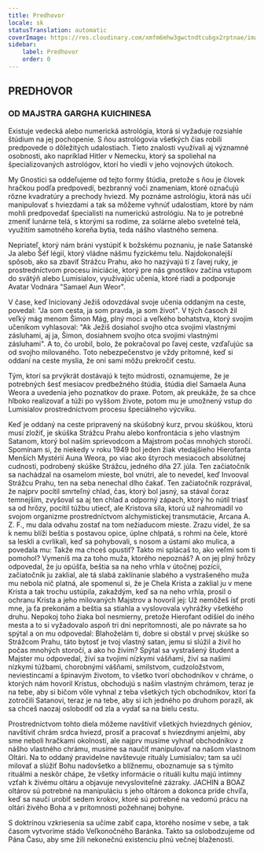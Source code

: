 ```yaml
---
title: Predhovor
locale: sk
statusTranslation: automatic
coverImage: https://res.cloudinary.com/xmfm6mhw3gwctndtcubgx2rptnae/image/upload/v1741354450/small_cover_tratado_esoterico_de_astrologia_hermetica_6210a35442.webp
sidebar:
    label: Predhovor
    order: 0
---
```

## PREDHOVOR

### OD MAJSTRA GARGHA KUICHINESA

Existuje vedecká alebo numerická astrológia, ktorá si vyžaduje rozsiahle štúdium na jej pochopenie. S ňou astrológovia všetkých čias robili predpovede o dôležitých udalostiach. Tieto znalosti využívali aj významné osobnosti, ako napríklad Hitler v Nemecku, ktorý sa spoliehal na špecializovaných astrológov, ktorí ho viedli v jeho vojnových útokoch.

My Gnostici sa oddeľujeme od tejto formy štúdia, pretože s ňou je človek hračkou podľa predpovedí, bezbranný voči znameniam, ktoré označujú rôzne kvadratúry a prechody hviezd. My poznáme astrológiu, ktorá nás učí manipulovať s hviezdami a tak sa môžeme vyhnúť udalostiam, ktoré by nám mohli predpovedať špecialisti na numerickú astrológiu. Na to je potrebné zmeniť lunárne telá, s ktorými sa rodíme, za solárne alebo svetelné telá, využitím samotného koreňa bytia, teda nášho vlastného semena.

Nepriateľ, ktorý nám bráni vystúpiť k božskému poznaniu, je naše Satanské Ja alebo Šéf légií, ktorý vládne nášmu fyzickému telu. Najdokonalejší spôsob, ako sa zbaviť Strážcu Prahu, ako ho nazývajú tí z ľavej ruky, je prostredníctvom procesu iniciácie, ktorý pre nás gnostikov začína vstupom do svätýň alebo Lumisialov, využívajúc učenia, ktoré riadi a podporuje Avatar Vodnára "Samael Aun Weor".

V čase, keď Iniciovaný Ježiš odovzdával svoje učenia oddaným na ceste, povedal: "Ja som cesta, ja som pravda, ja som život". V tých časoch žil veľký mág menom Šimon Mág, plný moci a veľkého bohatstva, ktorý svojim učeníkom vyhlasoval: "Ak Ježiš dosiahol svojho otca svojimi vlastnými zásluhami, aj ja, Šimon, dosiahnem svojho otca svojimi vlastnými zásluhami". A to, čo urobil, bolo, že pokračoval po ľavej ceste, vzďaľujúc sa od svojho milovaného. Toto nebezpečenstvo je vždy prítomné, keď si oddaní na ceste myslia, že oni sami môžu prekročiť cestu.

Tým, ktorí sa prvýkrát dostávajú k tejto múdrosti, oznamujeme, že je potrebných šesť mesiacov predbežného štúdia, štúdia diel Samaela Auna Weora a uvedenia jeho poznatkov do praxe. Potom, ak preukáže, že sa chce hlboko realizovať a túži po vyššom živote, potom mu je umožnený vstup do Lumisialov prostredníctvom procesu špeciálneho výcviku.

Keď je oddaný na ceste pripravený na skúšobný kurz, prvou skúškou, ktorú musí zložiť, je skúška Strážcu Prahu alebo konfrontácia s jeho vlastným Satanom, ktorý bol naším sprievodcom a Majstrom počas mnohých storočí. Spomínam si, že niekedy v roku 1949 bol jeden žiak vtedajšieho Hierofanta Menších Mystérií Auna Weora, po viac ako štyroch mesiacoch absolútnej cudnosti, podrobený skúške Strážcu, jedného dňa 27. júla. Ten začiatočník sa nachádzal na osamelom mieste, bol vnútri, ale to nevedel, keď Invooval Strážcu Prahu, ten na seba nenechal dlho čakať. Ten začiatočník rozprával, že najprv pocítil smrteľný chlad, čas, ktorý bol jasný, sa stával čoraz temnejším, zvyšoval sa aj ten chlad a odporný zápach, ktorý ho nútil triasť sa od hrôzy, pocítil túžbu utiecť, ale Kristova sila, ktorú už nahromadil vo svojom organizme prostredníctvom alchymistickej transmutácie, Arcana A. Z. F., mu dala odvahu zostať na tom nežiaducom mieste. Zrazu videl, že sa k nemu blíži beštia s postavou opice, úplne chlpatá, s rohmi na čele, ktoré sa leskli a cvrlikali, keď sa pohybovali, s nosom a ústami ako mulica, a povedala mu: Takže ma chceš opustiť? Takto mi splácaš to, ako veľmi som ti pomohol? Vymeníš ma za toho muža, ktorého nepoznáš? A on jej plný hrôzy odpovedal, že ju opúšťa, beštia sa na neho vrhla v útočnej pozícii, začiatočník ju zaklial, ale tá slabá zaklínanie slabého a vystrašeného muža mu nebola nič platná, ale spomenul si, že je Chela Krista a zaklial ju v mene Krista a tak trochu ustúpila, zakaždým, keď sa na neho vrhla, prosil o ochranu Krista a jeho milovaných Majstrov a hovoril jej: Už nemôžeš ísť proti mne, ja ťa prekonám a beštia sa stiahla a vyslovovala vyhrážky všetkého druhu. Nepokoj toho žiaka bol nesmierny, pretože Hierofant odišiel do iného mesta a to si vyžadovalo aspoň tri dni neprítomnosti, ale po návrate sa ho spýtal a on mu odpovedal: Blahoželám ti, dobre si obstál v prvej skúške so Strážcom Prahu, táto bytosť je tvoj vlastný satan, jemu si slúžil a živil ho počas mnohých storočí, a ako ho živím? Spýtal sa vystrašený študent a Majster mu odpovedal, živí sa tvojimi nízkymi vášňami, živí sa našimi nízkymi túžbami, chorobnými vášňami, smilstvom, cudzoložstvom, neviestincami a špinavým životom, to všetko tvorí obchodníkov v chráme, o ktorých nám hovoril Kristus, obchodujú s naším vlastným chrámom, teraz je na tebe, aby si bičom vôle vyhnal z teba všetkých tých obchodníkov, ktorí ťa zotročili Satanovi, teraz je na tebe, aby si ich jedného po druhom porazil, ak sa chceš naozaj oslobodiť od zla a vydať sa na bielu cestu.

Prostredníctvom tohto diela môžeme navštíviť všetkých hviezdnych géniov, navštíviť chrám srdca hviezd, prosiť a pracovať s hviezdnymi anjelmi, aby sme neboli hračkami okolností, ale najprv musíme vyhnať obchodníkov z nášho vlastného chrámu, musíme sa naučiť manipulovať na našom vlastnom Oltári. Na to oddaný pravidelne navštevuje rituály Lumisialov; tam sa učí milovať a slúžiť Bohu nadovšetko a blížnemu, oboznamuje sa s týmito rituálmi a neskôr chápe, že všetky informácie o rituáli kultu majú intímny vzťah k živému oltáru a objavuje nevysloviteľné zázraky. JACHIN a BOAZ oltárov sú potrebné na manipuláciu s jeho oltárom a dokonca príde chvíľa, keď sa naučí urobiť sedem krokov, ktoré sú potrebné na vedomú prácu na oltári živého Boha a v prítomnosti požehnanej bohyne.

S doktrínou vzkriesenia sa učíme zabiť capa, ktorého nosíme v sebe, a tak časom vytvoríme stádo Veľkonočného Baránka. Takto sa oslobodzujeme od Pána Času, aby sme žili nekonečnú existenciu plnú večnej blaženosti.

